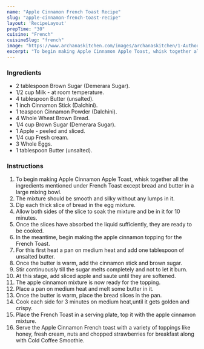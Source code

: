 ---
name: "Apple Cinnamon French Toast Recipe"
slug: "apple-cinnamon-french-toast-recipe"
layout: 'RecipeLayout'
prepTime: "30"
cuisine: "French"
cuisineSlug: "french"
image: "https://www.archanaskitchen.com/images/archanaskitchen/1-Author/Madhuri_Aggarwal/Apple_Cinnamon_French_Toast_original_1600.jpg"
excerpt: "To begin making Apple Cinnamon Apple Toast, whisk together all the ingredients mentioned under French Toast except bread and butter in a large mixing bowl"
---

### Ingredients

- 2 tablespoon Brown Sugar (Demerara Sugar).
- 1/2 cup Milk - at room temperature.
- 4 tablespoon Butter (unsalted).
- 1 inch Cinnamon Stick (Dalchini).
- 1 teaspoon Cinnamon Powder (Dalchini).
- 4 Whole Wheat Brown Bread.
- 1/4 cup Brown Sugar (Demerara Sugar).
- 1 Apple - peeled and sliced.
- 1/4 cup Fresh cream.
- 3 Whole Eggs.
- 1 tablespoon Butter (unsalted).

### Instructions

1. To begin making Apple Cinnamon Apple Toast, whisk together all the ingredients mentioned under French Toast except bread and butter in a large mixing bowl.
1. The mixture should be smooth and silky without any lumps in it.
1. Dip each thick slice of bread in the egg mixture.
1. Allow both sides of the slice to soak the mixture and be in it for 10 minutes.
1. Once the slices have absorbed the liquid sufficiently, they are ready to be cooked.
1. In the meantime, begin making the apple cinnamon topping for the French Toast.
1. For this first heat a pan on medium heat and add one tablespoon of unsalted butter.
1. Once the butter is warm, add the cinnamon stick and brown sugar.
1. Stir continuously till the sugar melts completely and not to let it burn.
1. At this stage, add sliced apple and saute until they are softened.
1. The apple cinnamon mixture is now ready for the topping.
1. Place a pan on medium heat and melt some butter in it.
1. Once the butter is warm, place the bread slices in the pan.
1. Cook each side for 3 minutes on medium heat,until it gets golden and crispy.
1. Place the French Toast in a serving plate, top it with the apple cinnamon mixture.
1. Serve the Apple Cinnamon French toast with a variety of toppings like honey, fresh cream, nuts and chopped strawberries for breakfast along with Cold Coffee Smoothie.
